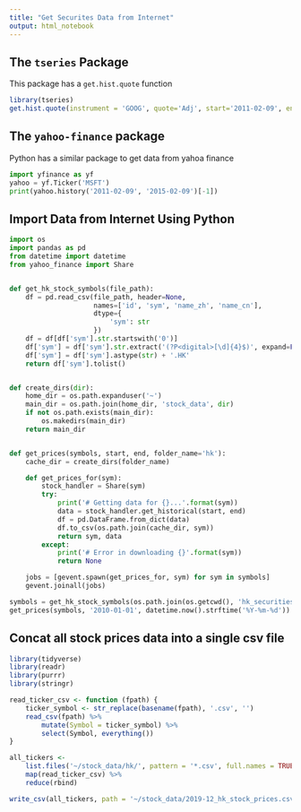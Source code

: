 ```yaml
---
title: "Get Securites Data from Internet"
output: html_notebook
---
```


## The `tseries` Package

This package has a `get.hist.quote` function

```r
library(tseries)
get.hist.quote(instrument = 'GOOG', quote='Adj', start='2011-02-09', end='2015-02-09')
```

## The `yahoo-finance` package

Python has a similar package to get data from yahoa finance

```python
import yfinance as yf
yahoo = yf.Ticker('MSFT')
print(yahoo.history('2011-02-09', '2015-02-09')[-1])
```
## Import Data from Internet Using Python

```python
import os
import pandas as pd
from datetime import datetime
from yahoo_finance import Share


def get_hk_stock_symbols(file_path):
    df = pd.read_csv(file_path, header=None,
                     names=['id', 'sym', 'name_zh', 'name_cn'],
                     dtype={
                         'sym': str
                     })
    df = df[df['sym'].str.startswith('0')]
    df['sym'] = df['sym'].str.extract('(?P<digital>[\d]{4}$)', expand=False)
    df['sym'] = df['sym'].astype(str) + '.HK'
    return df['sym'].tolist()


def create_dirs(dir):
    home_dir = os.path.expanduser('~')
    main_dir = os.path.join(home_dir, 'stock_data', dir)
    if not os.path.exists(main_dir):
        os.makedirs(main_dir)
    return main_dir


def get_prices(symbols, start, end, folder_name='hk'):
    cache_dir = create_dirs(folder_name)

    def get_prices_for(sym):
        stock_handler = Share(sym)
        try:
            print('# Getting data for {}...'.format(sym))
            data = stock_handler.get_historical(start, end)
            df = pd.DataFrame.from_dict(data)
            df.to_csv(os.path.join(cache_dir, sym))
            return sym, data
        except:
            print('# Error in downloading {}'.format(sym))
            return None

    jobs = [gevent.spawn(get_prices_for, sym) for sym in symbols]
    gevent.joinall(jobs)

symbols = get_hk_stock_symbols(os.path.join(os.getcwd(), 'hk_securities.csv'))
get_prices(symbols, '2010-01-01', datetime.now().strftime('%Y-%m-%d'))
```

## Concat all stock prices data into a single csv file

```r
library(tidyverse)
library(readr)
library(purrr)
library(stringr)

read_ticker_csv <- function (fpath) {
    ticker_symbol <- str_replace(basename(fpath), '.csv', '')
    read_csv(fpath) %>%
        mutate(Symbol = ticker_symbol) %>%
        select(Symbol, everything())
}

all_tickers <- 
    list.files('~/stock_data/hk/', pattern = '*.csv', full.names = TRUE) %>%
    map(read_ticker_csv) %>%
    reduce(rbind)

write_csv(all_tickers, path = '~/stock_data/2019-12_hk_stock_prices.csv')
```
